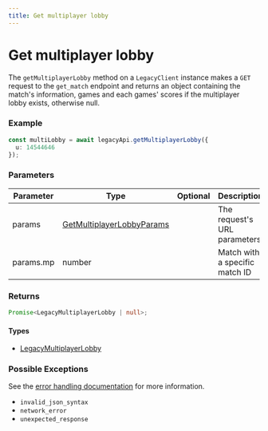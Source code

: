 ```yaml
---
title: Get multiplayer lobby
---
```


# Get multiplayer lobby

The `getMultiplayerLobby` method on a `LegacyClient` instance makes a `GET` request to the `get_match` endpoint and returns an object containing the match's information, games and each games' scores if the multiplayer lobby exists, otherwise null.

### Example

```ts
const multiLobby = await legacyApi.getMultiplayerLobby({
  u: 14544646
});
```

### Parameters

| Parameter | Type                                                                  | Optional | Description                    |
| --------- | --------------------------------------------------------------------- | -------- | ------------------------------ |
| params    | [GetMultiplayerLobbyParams](/references/get-multiplayer-lobby-params) |          | The request's URL parameters   |
| params.mp | number                                                                |          | Match with a specific match ID |

### Returns

```ts
Promise<LegacyMultiplayerLobby | null>;
```

#### Types

- [LegacyMultiplayerLobby](/references/legacy-multiplayer-lobby)

### Possible Exceptions

See the [error handling documentation](/extras/error-handling) for more information.

- `invalid_json_syntax`
- `network_error`
- `unexpected_response`

